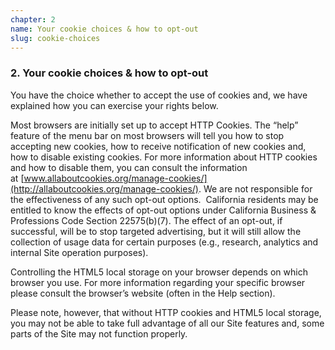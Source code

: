 ```yaml
---
chapter: 2
name: Your cookie choices & how to opt-out
slug: cookie-choices
---
```


### 2. Your cookie choices & how to opt-out

You have the choice whether to accept the use of cookies and, we have explained how you can exercise your rights below.

Most browsers are initially set up to accept HTTP Cookies. The “help” feature of the menu bar on most browsers will tell you how to stop accepting new cookies, how to receive notification of new cookies and, how to disable existing cookies. For more information about HTTP cookies and how to disable them, you can consult the information at [www.allaboutcookies.org/manage-cookies/](http://allaboutcookies.org/manage-cookies/).
We are not responsible for the effectiveness of any such opt-out options.  California residents may be entitled to know the effects of opt-out options under California Business & Professions Code Section 22575(b)(7). The effect of an opt-out, if successful, will be to stop targeted advertising, but it will still allow the collection of usage data for certain purposes (e.g., research, analytics and internal Site operation purposes).

Controlling the HTML5 local storage on your browser depends on which browser you use. For more information regarding your specific browser please consult the browser’s website (often in the Help section).

Please note, however, that without HTTP cookies and HTML5 local storage, you may not be able to take full advantage of all our Site features and, some parts of the Site may not function properly.  